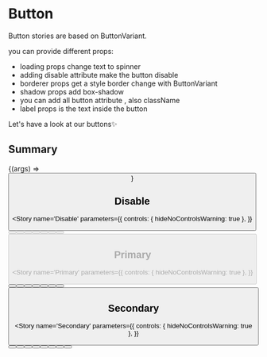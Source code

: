 
<Meta title='Components/Fields/Button' component={Button} />

# Button

Button stories are based on ButtonVariant.

you can provide different props:

- loading props change text to spinner
- adding disable attribute make the button disable
- borderer props get a style border change with ButtonVariant
- shadow props add box-shadow
- you can add all button attribute , also className
- label props is the text inside the button

Let's have a look at our buttons✨

## Summary

<Canvas>
  <Story
    name='Explorer'
    args={{
      label: 'Explorer',
      shadow: true,
      variant: ButtonVariant.Primary,
      borderer: false,
      loading: false,
    }}
  >
    {(args) => <Button {...args} />}
  </Story>
</Canvas>

<ArgsTable of={Button} />

## Disable

<Story
  name='Disable'
  parameters={{
    controls: { hideNoControlsWarning: true },
  }}
>
  <div
    style={{
      display: 'flex',
      width: '100%',
      alignItems: 'center',
      justifyContent: 'space-between',
      flexWrap: 'wrap',
      gap: 12,
    }}
  >
    <Button label='Basic' disabled shadow={false} />
    <Button label='Shadow' disabled />
    <Button label='Borderer' disabled borderer shadow={false} />
    <Button label='Borderer shadow' disabled borderer />
    <Button loading label='disable' disabled shadow={false} />
    <Button loading label='disable' disabled />
    <Button loading label='disable' disabled borderer shadow={false} />
    <Button loading label='disable' disabled borderer />
  </div>
</Story>

## Primary

<Story
  name='Primary'
  parameters={{
    controls: { hideNoControlsWarning: true },
  }}
>
  <div
    style={{
      display: 'flex',
      width: '100%',
      alignItems: 'center',
      justifyContent: 'space-between',
      flexWrap: 'wrap',
      gap: 12,
    }}
  >
    <Button label='Basic' shadow={false} />
    <Button label='Shadow' />
    <Button label='Borderer ' borderer shadow={false} />
    <Button label='Borderer shadow' borderer />
    <Button label='load b' loading shadow={false} />
    <Button label='load b' loading />
    <Button label='load b' loading borderer shadow={false} />
    <Button label='load b' borderer loading />
  </div>
</Story>

## Secondary

<Story
  name='Secondary'
  parameters={{
    controls: { hideNoControlsWarning: true },
  }}
>
  <div
    style={{
      display: 'flex',
      width: '100%',
      alignItems: 'center',
      justifyContent: 'space-between',
      flexWrap: 'wrap',
      gap: 12,
    }}
  >
    <Button variant={ButtonVariant.Secondary} label='Basic' shadow={false} />
    <Button variant={ButtonVariant.Secondary} label='Shadow' />
    <Button
      variant={ButtonVariant.Secondary}
      label='Borderer'
      borderer
      shadow={false}
    />
    <Button
      variant={ButtonVariant.Secondary}
      label='Borderer shadow'
      borderer
    />
    <Button
      variant={ButtonVariant.Secondary}
      label='load b'
      loading
      shadow={false}
    />
    <Button variant={ButtonVariant.Secondary} label='load b' loading />
    <Button
      variant={ButtonVariant.Secondary}
      label='load b'
      loading
      borderer
      shadow={false}
    />
    <Button variant={ButtonVariant.Secondary} label='load b' borderer loading />
  </div>
</Story>
